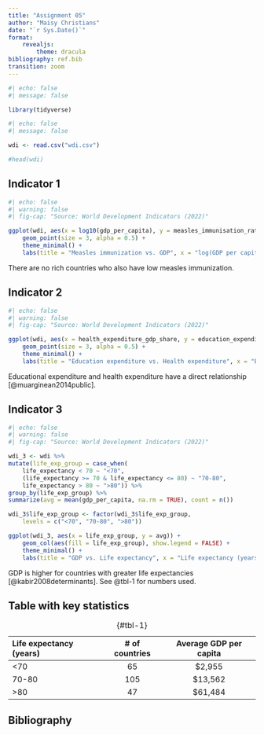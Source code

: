 ---
title: "Assignment 05"
author: "Maisy Christians"
date: "`r Sys.Date()`"
format:
    revealjs:
        theme: dracula
bibliography: ref.bib
transition: zoom
---

```{r}
#| echo: false
#| message: false

library(tidyverse)
```

```{r}
#| echo: false
#| message: false

wdi <- read.csv("wdi.csv")

#head(wdi)
```


## Indicator 1

```{r}
#| echo: false
#| warning: false
#| fig-cap: "Source: World Development Indicators (2022)"

ggplot(wdi, aes(x = log10(gdp_per_capita), y = measles_immunisation_rate)) +
    geom_point(size = 3, alpha = 0.5) +
    theme_minimal() +
    labs(title = "Measles immunization vs. GDP", x = "log(GDP per capita)", y = "Measles immunization rate")
```

There are no rich countries who also have low measles immunization.



## Indicator 2

```{r}
#| echo: false
#| warning: false
#| fig-cap: "Source: World Development Indicators (2022)"

ggplot(wdi, aes(x = health_expenditure_gdp_share, y = education_expenditure_gdp_share)) +
    geom_point(size = 3, alpha = 0.5) +
    theme_minimal() +
    labs(title = "Education expenditure vs. Health expenditure", x = "Education expenditure (GDP %)", y = "Health expenditure (GDP %)")
```

Educational expenditure and health expenditure have a direct relationship [@muarginean2014public].


## Indicator 3

```{r}
#| echo: false
#| warning: false
#| fig-cap: "Source: World Development Indicators (2022)"

wdi_3 <- wdi %>%
mutate(life_exp_group = case_when(
    life_expectancy < 70 ~ "<70",
    (life_expectancy >= 70 & life_expectancy <= 80) ~ "70-80",
    life_expectancy > 80 ~ ">80")) %>%
group_by(life_exp_group) %>%
summarize(avg = mean(gdp_per_capita, na.rm = TRUE), count = n())

wdi_3$life_exp_group <- factor(wdi_3$life_exp_group,
    levels = c("<70", "70-80", ">80"))

ggplot(wdi_3, aes(x = life_exp_group, y = avg)) +
    geom_col(aes(fill = life_exp_group), show.legend = FALSE) +
    theme_minimal() +
    labs(title = "GDP vs. Life expectancy", x = "Life expectancy (years)", y = "Average GDP per capita")
```

GDP is higher for countries with greater life expectancies [@kabir2008determinants].
See @tbl-1 for numbers used.


## Table with key statistics

|Life expectancy (years) | # of countries| Average GDP per capita |
|:---|:-----:|:-------:|
|<70| 65|$2,955|
|70-80|105|$13,562|
|>80|47|$61,484|
: {#tbl-1}


## Bibliography